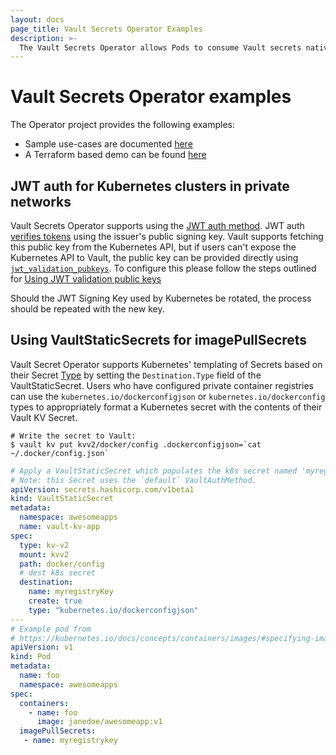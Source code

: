 ```yaml
---
layout: docs
page_title: Vault Secrets Operator Examples
description: >-
  The Vault Secrets Operator allows Pods to consume Vault secrets natively from Kubernetes Secrets.
---
```


# Vault Secrets Operator examples

The Operator project provides the following examples:
- Sample use-cases are documented [here](https://github.com/hashicorp/vault-secrets-operator#samples)
- A Terraform based demo can be found [here](https://github.com/hashicorp/vault-secrets-operator/tree/main/demo)

## JWT auth for Kubernetes clusters in private networks

Vault Secrets Operator supports using the [JWT auth method](/vault/docs/platform/k8s/vso/api-reference#vaultauthconfigjwt).
JWT auth [verifies tokens](/vault/docs/auth/jwt#jwt-verification) using the issuer's public signing key.
Vault supports fetching this public key from the Kubernetes API, but if users can't expose the Kubernetes API to Vault, the public key can be provided directly using [`jwt_validation_pubkeys`](/vault/api-docs/auth/jwt#jwt_validation_pubkeys).
To configure this please follow the steps outlined for [Using JWT validation public keys](/vault/docs/auth/jwt/oidc-providers/kubernetes#using-jwt-validation-public-keys)

  <Note title="Rotation of the JWT Signing Key in Kubernetes">
    Should the JWT Signing Key used by Kubernetes be rotated,
    the process should be repeated with the new key.
  </Note>

## Using VaultStaticSecrets for imagePullSecrets

Vault Secret Operator supports Kubernetes' templating of Secrets based on their
Secret [Type](https://kubernetes.io/docs/concepts/configuration/secret/#secret-types) by setting the
`Destination.Type` field of the VaultStaticSecret. Users who have configured private container registries
can use the `kubernetes.io/dockerconfigjson` or `kubernetes.io/dockerconfig` types to appropriately format
a Kubernetes secret with the contents of their Vault KV Secret.

```shell
# Write the secret to Vault:
$ vault kv put kvv2/docker/config .dockerconfigjson=`cat ~/.docker/config.json`
```

```yaml
# Apply a VaultStaticSecret which populates the k8s secret named 'myregistryKey' in the applications namespace
# Note: this Secret uses the `default` VaultAuthMethod.
apiVersion: secrets.hashicorp.com/v1beta1
kind: VaultStaticSecret
metadata:
  namespace: awesomeapps
  name: vault-kv-app
spec:
  type: kv-v2
  mount: kvv2
  path: docker/config
  # dest k8s secret
  destination:
    name: myregistryKey
    create: true
    type: "kubernetes.io/dockerconfigjson"
---
# Example pod from
# https://kubernetes.io/docs/concepts/containers/images/#specifying-imagepullsecrets-on-a-pod
apiVersion: v1
kind: Pod
metadata:
  name: foo
  namespace: awesomeapps
spec:
  containers:
    - name: foo
      image: janedoe/awesomeapp:v1
  imagePullSecrets:
   - name: myregistrykey
```
